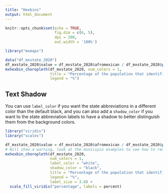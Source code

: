 ```yaml
---
title: "Hexbins"
output: html_document
---
```


```r
knitr::opts_chunk$set(echo = TRUE, 
                      fig.dim = c(6, 5), 
                      dpi = 200, 
                      out.width = '100%')
```

```r
library("mxmaps")

data("df_mxstate_2020")
df_mxstate_2020$value = df_mxstate_2020$afromexican / df_mxstate_2020$pop * 100
mxhexbin_choropleth(df_mxstate_2020, num_colors = 1,
                    title = "Percentage of the population that identifies as Afro-Mexican",
                    legend = "%")

```

## Text Shadow

You can use ```label_color``` if you want the state abbreviations in a different color than the default black, and you can also add a ```shadow_color``` if you want to the state abbreviation labels to have a shadow to better distinguish them from the background colors.

```r
library("viridis")
library("scales")

df_mxstate_2020$value = df_mxstate_2020$afromexican / df_mxstate_2020$pop 
# Will show a warning, look at the municipio examples to see how to remove it
mxhexbin_choropleth(df_mxstate_2020, 
                    num_colors = 1,
                    label_color = "white",
                    shadow_color = "black",
                    title = "Percentage of the population that identifies as Afro-Mexican",
                    legend = "%",
                    label_size = 3.8) +
  scale_fill_viridis("percentage", labels = percent)

```

